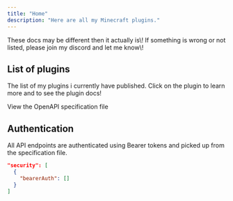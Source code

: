 ```yaml
---
title: "Home"
description: "Here are all my Minecraft plugins."
---
```


<Note>
  These docs may be different then it actually is\! If something is wrong or not listed, please join my discord and let me know\!
</Note>

## List of plugins

The list of my plugins i currently have published. Click on the plugin to learn more and to see the plugin docs\!

<Card title="XtremeNick" icon="tag" href="https://github.com/mintlify/starter/blob/main/api-reference/openapi.json">
  View the OpenAPI specification file
</Card>

## Authentication

All API endpoints are authenticated using Bearer tokens and picked up from the specification file.

```json
"security": [
  {
    "bearerAuth": []
  }
]
```